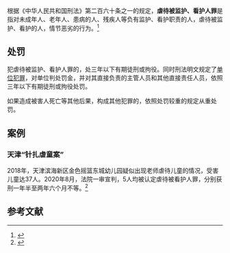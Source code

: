 {{Legal}}
根据《中华人民共和国刑法》第二百六十条之一的规定，'''虐待被监护、看护人罪'''是指对未成年人、老年人、患病的人、残疾人等负有监护、看护职责的人，虐待被监护、看护的人，情节恶劣的行为。<ref>{{Cite web|title=中华人民共和国刑法修正案（九）|url=http://www.npc.gov.cn/npc/xinwen/2015-08/31/content_1945587.htm|accessdate=2020-08-14|author=新华网|date=2015-08-30|format=|publisher=|language=|archiveurl=https://web.archive.org/web/20150904113540/http://www.npc.gov.cn/npc/xinwen/2015-08/31/content_1945587.htm|archivedate=2015-09-04|dead-url=yes}}</ref>

== 处罚 ==
犯虐待被监护、看护人罪的，处三年以下有期徒刑或拘役。同时刑法明文规定了[[s:最高人民法院关于审理单位犯罪案件具体应用法律有关问题的解释|单位犯罪]]，对单位判处罚金，并对其直接负责的主管人员和其他直接责任人员，依照三年以下有期徒刑或拘役处罚。

如果造成被害人死亡等其他后果，构成其他犯罪的，依照处罚较重的规定从重处罚。

== 案例 ==
=== 天津“针扎虐童案” ===
2018年，天津滨海新区金色摇篮东城幼儿园疑似出现老师虐待儿童的情况，受害儿童达37人。2020年8月，法院一审宣判，5人均被认定虐待被看护人罪，分别获刑一年半至两年六个月不等。<ref>{{Cite web|title=天津“针扎虐童案”一审宣判：3幼教不认罪，法院采信幼儿证言_孩子|url=http://www.sohu.com/a/413047771_260616|accessdate=2020-08-14|work=www.sohu.com|language=en}}</ref>

==参考文献==
{{reflist}}

{{中华人民共和国刑法罪名}}